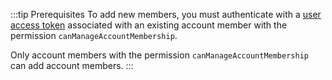 :::tip Prerequisites
To add new members, you must authenticate with a [user access token](../../../../developers/using-api/authentication/index.mdx#tokens-user) associated with an existing account member with the permission `canManageAccountMembership`.

Only account members with the permission `canManageAccountMembership` can add account members.
:::

